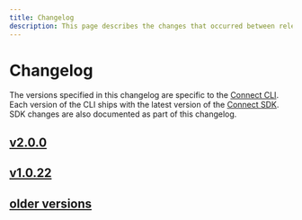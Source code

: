 ```yaml
---
title: Changelog
description: This page describes the changes that occurred between releases SDK `v0.0.33` and `v0.0.36` and CLI `0.0.15` and `0.0.17 `.
---
```




Changelog
=================

The versions specified in this changelog are specific to the [Connect CLI](https://www.npmjs.com/package/@shipengine/connect-cli). Each version of the CLI ships with the latest version of the [Connect SDK](https://www.npmjs.com/package/@shipengine/connect-sdk). SDK changes are also documented as part of this changelog.


<div className={styles.changelog}>

## [v2.0.0](v2.0.0.mdx)

## [v1.0.22](v1.0.22.mdx)

## [older versions](pre-v1.0.22.mdx)

</div>

